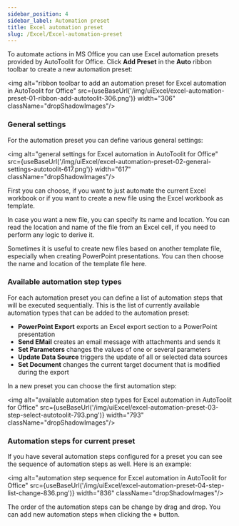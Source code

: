 ```yaml
---
sidebar_position: 4
sidebar_label: Automation preset
title: Excel automation preset
slug: /Excel/Excel-automation-preset
---
```


To automate actions in MS Office you can use Excel automation presets provided by AutoToolit for Office.
Click **Add Preset** in the **Auto** ribbon toolbar to create a new automation preset:

<img alt="ribbon toolbar to add an automation preset for Excel automation in AutoToolit for Office" src={useBaseUrl('/img/uiExcel/excel-automation-preset-01-ribbon-add-autotoolit-306.png')} width="306" className="dropShadowImages"/>

### General settings
For the automation preset you can define various general settings:

<img alt="general settings for Excel automation in AutoToolit for Office" src={useBaseUrl('/img/uiExcel/excel-automation-preset-02-general-settings-autotoolit-617.png')} width="617" className="dropShadowImages"/>

First you can choose, if you want to just automate the current Excel workbook or if you want to create a new file using the Excel workbook as template.

In case you want a new file, you can specify its name and location. You can read the location and name of the file from an Excel cell, if you need to perform any logic to derive it.

Sometimes it is useful to create new files based on another template file, especially when creating PowerPoint presentations. You can then choose the name and location of the template file here.

### Available automation step types
For each automation preset you can define a list of automation steps that will be executed sequentially.
This is the list of currently available automation types that can be added to the automation preset:
- **PowerPoint Export** exports an Excel export section to a PowerPoint presentation
- **Send EMail** creates an email message with attachments and sends it
- **Set Parameters** changes the values of one or several parameters
- **Update Data Source** triggers the update of all or selected data sources
- **Set Document** changes the current target document that is modified during the export

In a new preset you can choose the first automation step:

<img alt="available automation step types for Excel automation in AutoToolit for Office" src={useBaseUrl('/img/uiExcel/excel-automation-preset-03-step-select-autotoolit-793.png')} width="793" className="dropShadowImages"/>

### Automation steps for current preset

If you have several automation steps configured for a preset you can see the sequence of automation steps as well.
Here is an example:

<img alt="automation step sequence for Excel automation in AutoToolit for Office" src={useBaseUrl('/img/uiExcel/excel-automation-preset-04-step-list-change-836.png')} width="836" className="dropShadowImages"/>

The order of the automation steps can be change by drag and drop.
You can add new automation steps when clicking the **+** button.